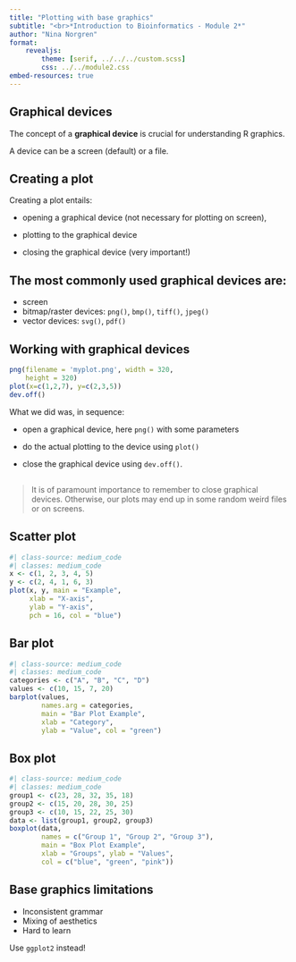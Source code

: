 ```yaml
---
title: "Plotting with base graphics"
subtitle: "<br>*Introduction to Bioinformatics - Module 2*"
author: "Nina Norgren"
format: 
    revealjs:
        theme: [serif, ../../../custom.scss]
        css: ../../module2.css
embed-resources: true
---
```


## Graphical devices

The concept of a **graphical device** is crucial for understanding R graphics.  


A device can be a screen (default) or a file.

## Creating a plot 

Creating a plot entails:

* opening a graphical device (not necessary for plotting on screen),

* plotting to the graphical device

* closing the graphical device (very important!)


## The most commonly used graphical devices are:
* screen
* bitmap/raster devices: `png()`, `bmp()`, `tiff()`, `jpeg()`
* vector devices: `svg()`, `pdf()`


## Working with graphical devices

```r
png(filename = 'myplot.png', width = 320, 
    height = 320)
plot(x=c(1,2,7), y=c(2,3,5))
dev.off()
```

::: {.fragment}
What we did was, in sequence:


* open a graphical device, here `png()` with some parameters
:::

::: {.fragment}
* do the actual plotting to the device using `plot()` 
:::

::: {.fragment}
* close the graphical device using `dev.off()`.
:::

## 

> It is of paramount importance to remember to close graphical devices. Otherwise, our plots may end up in some random weird files or on screens.


## Scatter plot 

```r
#| class-source: medium_code
#| classes: medium_code
x <- c(1, 2, 3, 4, 5)
y <- c(2, 4, 1, 6, 3)
plot(x, y, main = "Example",
     xlab = "X-axis",            
     ylab = "Y-axis",          
     pch = 16, col = "blue")
```

## Bar plot

```r
#| class-source: medium_code
#| classes: medium_code
categories <- c("A", "B", "C", "D")
values <- c(10, 15, 7, 20)
barplot(values, 
        names.arg = categories, 
        main = "Bar Plot Example",
        xlab = "Category",
        ylab = "Value", col = "green")
```

## Box plot 

```r
#| class-source: medium_code
#| classes: medium_code
group1 <- c(23, 28, 32, 35, 18)
group2 <- c(15, 20, 28, 30, 25)
group3 <- c(10, 15, 22, 25, 30)
data <- list(group1, group2, group3)
boxplot(data, 
        names = c("Group 1", "Group 2", "Group 3"),
        main = "Box Plot Example",
        xlab = "Groups", ylab = "Values",
        col = c("blue", "green", "pink"))
```

## Base graphics limitations

* Inconsistent grammar
* Mixing of aesthetics
* Hard to learn

::: {.fragment}
Use `ggplot2` instead!
:::